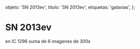 
  objeto: 'SN 2013ev',
  titulo: 'SN 2013ev',
  etiquetas: 'galaxias',
};

# SN 2013ev

<Imagen
  src="registro/sn2013-ev_20121200_1_sn2013ev-6-300sf.jpg"
  fecha="20121200"
/>

 en IC 1296 suma de 6 imagenes de 300s
